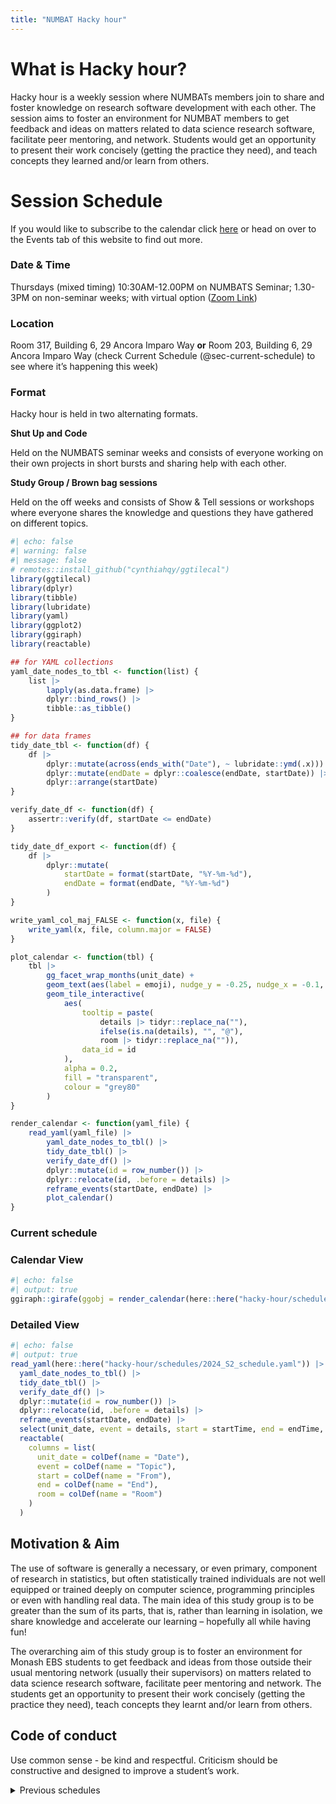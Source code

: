 ```yaml
---
title: "NUMBAT Hacky hour"
---
```


# What is Hacky hour?

Hacky hour is a weekly session where NUMBATs members join to share and foster knowledge on research software development with each other. The session aims to foster an environment for NUMBAT members to get feedback and ideas on matters related to data science research software, facilitate peer mentoring, and network. Students would get an opportunity to present their work concisely (getting the practice they need), and teach concepts they learned and/or learn from others.

# Session Schedule

If you would like to subscribe to the calendar click [here](https://calendar.google.com/calendar/u/0?cid=Y19lODdmNWI3NTMwMWEyN2NjYjExNWFjYTQwZTcxMGFlM2ExMzY3NTllNDFkMDUzNWI5ZGY3OGUyYzEyZmFiMjg2QGdyb3VwLmNhbGVuZGFyLmdvb2dsZS5jb20) or head on over to the Events tab of this website to find out more.

### Date & Time

Thursdays (mixed timing)
10:30AM-12.00PM on NUMBATS Seminar;
1.30-3PM on non-seminar weeks; with virtual option ([Zoom Link](https://monash.zoom.us/j/83384907817?pwd=gI2eLJzW2fgezxX4iPl59OASzNdSUc.1))

### Location

Room 317, Building 6, 29 Ancora Imparo Way **or** Room 203, Building 6, 29 Ancora Imparo Way (check Current Schedule (@sec-current-schedule) to see where it's happening this week)

### Format 

Hacky hour is held in two alternating formats.

**Shut Up and Code**

Held on the NUMBATS seminar weeks and consists of everyone working on their own projects in short bursts and sharing help with each other.

**Study Group / Brown bag sessions**

Held on the off weeks and consists of Show & Tell sessions or workshops where everyone shares the knowledge and questions they have gathered on different topics.

```r
#| echo: false
#| warning: false
#| message: false
# remotes::install_github("cynthiahqy/ggtilecal")
library(ggtilecal)
library(dplyr)
library(tibble)
library(lubridate)
library(yaml)
library(ggplot2)
library(ggiraph)
library(reactable)

## for YAML collections
yaml_date_nodes_to_tbl <- function(list) {
    list |>
        lapply(as.data.frame) |>
        dplyr::bind_rows() |>
        tibble::as_tibble()
}

## for data frames
tidy_date_tbl <- function(df) {
    df |>
        dplyr::mutate(across(ends_with("Date"), ~ lubridate::ymd(.x))) |>
        dplyr::mutate(endDate = dplyr::coalesce(endDate, startDate)) |>
        dplyr::arrange(startDate)
}

verify_date_df <- function(df) {
    assertr::verify(df, startDate <= endDate)
}

tidy_date_df_export <- function(df) {
    df |>
        dplyr::mutate(
            startDate = format(startDate, "%Y-%m-%d"),
            endDate = format(endDate, "%Y-%m-%d")
        )
}

write_yaml_col_maj_FALSE <- function(x, file) {
    write_yaml(x, file, column.major = FALSE)
}

plot_calendar <- function(tbl) {
    tbl |>
        gg_facet_wrap_months(unit_date) +
        geom_text(aes(label = emoji), nudge_y = -0.25, nudge_x = -0.1, size = 3.5, na.rm = TRUE) +
        geom_tile_interactive(
            aes(
                tooltip = paste(
                    details |> tidyr::replace_na(""),
                    ifelse(is.na(details), "", "@"),
                    room |> tidyr::replace_na("")),
                data_id = id
            ),
            alpha = 0.2,
            fill = "transparent",
            colour = "grey80"
        )
}

render_calendar <- function(yaml_file) {
    read_yaml(yaml_file) |>
        yaml_date_nodes_to_tbl() |>
        tidy_date_tbl() |>
        verify_date_df() |>
        dplyr::mutate(id = row_number()) |>
        dplyr::relocate(id, .before = details) |>
        reframe_events(startDate, endDate) |>
        plot_calendar()
}
```

### Current schedule {#sec-current-schedule}

:::: {.panel-tabset}

### Calendar View

```r
#| echo: false
#| output: true
ggiraph::girafe(ggobj = render_calendar(here::here("hacky-hour/schedules/2024_S2_schedule.yaml")))
```

### Detailed View

```r
#| echo: false 
#| output: true 
read_yaml(here::here("hacky-hour/schedules/2024_S2_schedule.yaml")) |>
  yaml_date_nodes_to_tbl() |>
  tidy_date_tbl() |>
  verify_date_df() |>
  dplyr::mutate(id = row_number()) |>
  dplyr::relocate(id, .before = details) |>
  reframe_events(startDate, endDate) |>
  select(unit_date, event = details, start = startTime, end = endTime, room) |>
  reactable(
    columns = list(
      unit_date = colDef(name = "Date"), 
      event = colDef(name = "Topic"), 
      start = colDef(name = "From"), 
      end = colDef(name = "End"),
      room = colDef(name = "Room")
    )
  )
```

::::

## Motivation & Aim

The use of software is generally a necessary, or even primary, component of research in statistics, but often statistically trained individuals are not well equipped or trained deeply on computer science, programming principles or even with handling real data. The main idea of this study group is to be greater than the sum of its parts, that is, rather than learning in isolation, we share knowledge and accelerate our learning – hopefully all while having fun! 

The overarching aim of this study group is to foster an environment for Monash EBS students to get feedback and ideas from those outside their usual mentoring network (usually their supervisors) on matters related to data science research software, facilitate peer mentoring and network. The students get an opportunity to present their work concisely (getting the practice they need), teach concepts they learnt and/or learn from others. 

## Code of conduct
Use common sense - be kind and respectful. Criticism should be constructive and designed to improve a student's work. 

```{=html}
<details><summary>Previous schedules</summary>
```

### 2024 Semester 1 schedule

```r
#| echo: false
#| output: true
ggiraph::girafe(ggobj = render_calendar(here::here("hacky-hour/schedules/2024_S1_schedule.yaml")))
```


```{=html}
</details>
```


